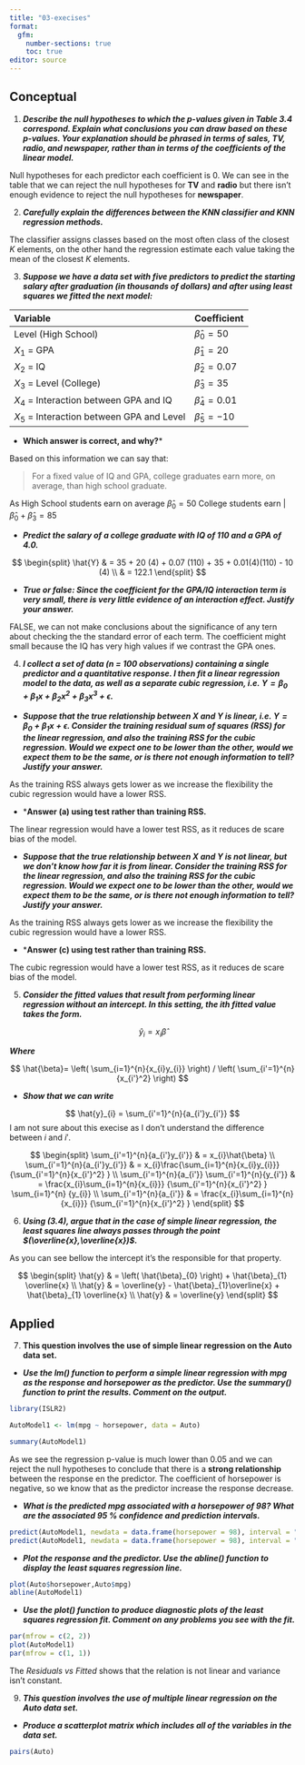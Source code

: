 ```yaml
---
title: "03-execises"
format:
  gfm:
    number-sections: true
    toc: true
editor: source
---
```


## Conceptual

1. ***Describe the null hypotheses to which the p-values given in Table 3.4 correspond. Explain what conclusions you can draw based on these p-values. Your explanation should be phrased in terms of sales, TV, radio, and newspaper, rather than in terms of the coefficients of the linear model.***

Null hypotheses for each predictor each coefficient is 0. We can see in the table that we can reject the null hypotheses for **TV** and **radio** but there isn't enough evidence to reject the null hypotheses for **newspaper**.

2. ***Carefully explain the differences between the KNN classifier and KNN regression methods.***

The classifier assigns classes based on the most often class of the closest $K$ elements, on the other hand the regression estimate each value taking the mean of the closest $K$ elements.

3. ***Suppose we have a data set with five predictors to predict the starting salary after graduation (in thousands of dollars) and after using least squares we fitted the next model:***

|Variable|Coefficient|
|:-------|:----------|
|Level (High School)|$\hat{\beta}_{0} = 50$|
|$X_{1}$ = GPA|$\hat{\beta}_{1} = 20$|
|$X_{2}$ = IQ|$\hat{\beta}_{2} = 0.07$|
|$X_{3}$ = Level (College)|$\hat{\beta}_{3} = 35$|
|$X_{4}$ = Interaction between GPA and IQ|$\hat{\beta}_{4} = 0.01$|
|$X_{5}$ = Interaction between GPA and Level|$\hat{\beta}_{5} = −10$|

- **Which answer is correct, and why?***

Based on this information we can say that:

> For a fixed value of IQ and GPA, college graduates earn more, on average, than high school graduate.

As High School students earn on average $\hat{\beta}_{0} = 50$ College students earn |$\hat{\beta}_{0} + \hat{\beta}_{3} = 85$

- ***Predict the salary of a college graduate with IQ of 110 and a GPA of 4.0.***

$$
\begin{split}
\hat{Y} & = 35 + 20 (4) + 0.07 (110) + 35 + 0.01(4)(110) - 10 (4) \\
        & = 122.1
\end{split}
$$

- ***True or false: Since the coefficient for the GPA/IQ interaction term is very small, there is very little evidence of an interaction effect. Justify your answer.***

FALSE, we can not make conclusions about the significance of any tern about checking the the standard error of each term. The coefficient might small because the IQ has very high values if we contrast the GPA ones.


4. ***I collect a set of data (n = 100 observations) containing a single predictor and a quantitative response. I then fit a linear regression model to the data, as well as a separate cubic regression, i.e. $Y = \beta_{0} + \beta_{1}x + \beta_{2}x^2 + \beta_{3}x^3 + \epsilon$.***

- ***Suppose that the true relationship between X and Y is linear, i.e. $Y = \beta_{0} + \beta_{1}x + \epsilon$. Consider the training residual sum of squares (RSS) for the linear regression, and also the training RSS for the cubic regression. Would we expect one to be lower than the other, would we expect them to be the same, or is there not enough information to tell? Justify your answer.***

As the training RSS always gets lower as we increase the flexibility the cubic regression would have a lower RSS.

- ***Answer (a) using test rather than training RSS.**

The linear regression would have a lower test RSS, as it reduces de scare bias of the model.

- ***Suppose that the true relationship between X and Y is not linear, but we don’t know how far it is from linear. Consider the training RSS for the linear regression, and also the training RSS for the cubic regression. Would we expect one to be lower than the other, would we expect them to be the same, or is there not enough information to tell? Justify your answer.***

As the training RSS always gets lower as we increase the flexibility the cubic regression would have a lower RSS.

- ***Answer (c) using test rather than training RSS.**

The cubic regression would have a lower test RSS, as it reduces de scare bias of the model.


5. ***Consider the fitted values that result from performing linear regression without an intercept. In this setting, the $i$th fitted value takes the form.***

$$
\hat{y}_{i} = x_{i}\hat{\beta}
$$

***Where***

$$
\hat{\beta}= \left( \sum_{i=1}^{n}{x_{i}y_{i}}  \right) /
             \left( \sum_{i'=1}^{n}{x_{i'}^2}  \right)
$$

- ***Show that we can write***

$$
\hat{y}_{i} = \sum_{i'=1}^{n}{a_{i'}y_{i'}}
$$
I am not sure about this execise as I don't understand the difference between $i$ and $i'$.

$$
\begin{split}
\sum_{i'=1}^{n}{a_{i'}y_{i'}} & = x_{i}\hat{\beta} \\
\sum_{i'=1}^{n}{a_{i'}y_{i'}} & = x_{i}\frac{\sum_{i=1}^{n}{x_{i}y_{i}}}
                                            {\sum_{i'=1}^{n}{x_{i'}^2} } \\
\sum_{i'=1}^{n}{a_{i'}} \sum_{i'=1}^{n}{y_{i'}} & = \frac{x_{i}\sum_{i=1}^{n}{x_{i}}}
                                                         {\sum_{i'=1}^{n}{x_{i'}^2} } 
                                                    \sum_{i=1}^{n} {y_{i}} \\
\sum_{i'=1}^{n}{a_{i'}} & = \frac{x_{i}\sum_{i=1}^{n}{x_{i}}}
                                                         {\sum_{i'=1}^{n}{x_{i'}^2} }
\end{split}
$$

6. ***Using (3.4), argue that in the case of simple linear regression, the least squares line always passes through the point $(\overline{x},\overline{x})$.***

As you can see bellow the intercept it's the responsible for that property.

$$
\begin{split}
\hat{y} & = \left( \hat{\beta}_{0} \right) + \hat{\beta}_{1} \overline{x} \\
\hat{y} & = \overline{y} - \hat{\beta}_{1}\overline{x} + \hat{\beta}_{1} \overline{x} \\
\hat{y} & = \overline{y}
\end{split}
$$

## Applied

7. **This question involves the use of simple linear regression on the Auto data set.**

- ***Use the lm() function to perform a simple linear regression with mpg as the response and horsepower as the predictor. Use the summary() function to print the results. Comment on the output.***

```r
library(ISLR2)

AutoModel1 <- lm(mpg ~ horsepower, data = Auto)

summary(AutoModel1)

```

As we see the regression p-value is much lower than 0.05 and we can reject the null hypotheses to conclude that there is a  **strong relationship** between the response en the predictor. The coefficient of horsepower is negative, so we know that as the predictor increase the response decrease. 

  - ***What is the predicted mpg associated with a horsepower of 98? What are the associated 95 % confidence and prediction intervals.***

```r
predict(AutoModel1, newdata = data.frame(horsepower = 98), interval = "confidence")
predict(AutoModel1, newdata = data.frame(horsepower = 98), interval = "prediction")
```

- ***Plot the response and the predictor. Use the abline() function to display the least squares regression line.***

```r
plot(Auto$horsepower,Auto$mpg)
abline(AutoModel1)
```

- ***Use the plot() function to produce diagnostic plots of the least squares regression fit. Comment on any problems you see with the fit.***

```r
par(mfrow = c(2, 2))
plot(AutoModel1)
par(mfrow = c(1, 1))
```

The *Residuals vs Fitted* shows that the relation is not linear and variance isn't constant.

9. ***This question involves the use of multiple linear regression on the Auto data set.***

- ***Produce a scatterplot matrix which includes all of the variables in the data set.***

```r
pairs(Auto)
```


